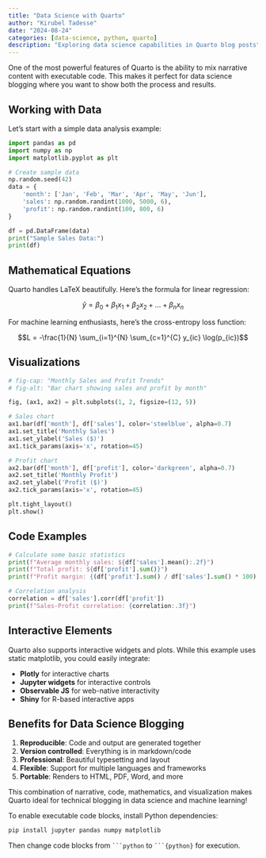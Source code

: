 ```yaml
---
title: "Data Science with Quarto"
author: "Kirubel Tadesse"
date: "2024-08-24"
categories: [data-science, python, quarto]
description: "Exploring data science capabilities in Quarto blog posts"
---
```


One of the most powerful features of Quarto is the ability to mix narrative content with executable code. This makes it perfect for data science blogging where you want to show both the process and results.

## Working with Data

Let's start with a simple data analysis example:

```python
import pandas as pd
import numpy as np
import matplotlib.pyplot as plt

# Create sample data
np.random.seed(42)
data = {
    'month': ['Jan', 'Feb', 'Mar', 'Apr', 'May', 'Jun'],
    'sales': np.random.randint(1000, 5000, 6),
    'profit': np.random.randint(100, 800, 6)
}

df = pd.DataFrame(data)
print("Sample Sales Data:")
print(df)
```

## Mathematical Equations

Quarto handles LaTeX beautifully. Here's the formula for linear regression:

$$\hat{y} = \beta_0 + \beta_1 x_1 + \beta_2 x_2 + \ldots + \beta_n x_n$$

For machine learning enthusiasts, here's the cross-entropy loss function:

$$L = -\frac{1}{N} \sum_{i=1}^{N} \sum_{c=1}^{C} y_{ic} \log(p_{ic})$$

## Visualizations

```python
# fig-cap: "Monthly Sales and Profit Trends"
# fig-alt: "Bar chart showing sales and profit by month"

fig, (ax1, ax2) = plt.subplots(1, 2, figsize=(12, 5))

# Sales chart
ax1.bar(df['month'], df['sales'], color='steelblue', alpha=0.7)
ax1.set_title('Monthly Sales')
ax1.set_ylabel('Sales ($)')
ax1.tick_params(axis='x', rotation=45)

# Profit chart  
ax2.bar(df['month'], df['profit'], color='darkgreen', alpha=0.7)
ax2.set_title('Monthly Profit')
ax2.set_ylabel('Profit ($)')
ax2.tick_params(axis='x', rotation=45)

plt.tight_layout()
plt.show()
```

## Code Examples

```python
# Calculate some basic statistics
print(f"Average monthly sales: ${df['sales'].mean():.2f}")
print(f"Total profit: ${df['profit'].sum()}")
print(f"Profit margin: {(df['profit'].sum() / df['sales'].sum() * 100):.1f}%")

# Correlation analysis
correlation = df['sales'].corr(df['profit'])
print(f"Sales-Profit correlation: {correlation:.3f}")
```

## Interactive Elements

Quarto also supports interactive widgets and plots. While this example uses static matplotlib, you could easily integrate:

- **Plotly** for interactive charts
- **Jupyter widgets** for interactive controls  
- **Observable JS** for web-native interactivity
- **Shiny** for R-based interactive apps

## Benefits for Data Science Blogging

1. **Reproducible**: Code and output are generated together
2. **Version controlled**: Everything is in markdown/code
3. **Professional**: Beautiful typesetting and layout
4. **Flexible**: Support for multiple languages and frameworks
5. **Portable**: Renders to HTML, PDF, Word, and more

This combination of narrative, code, mathematics, and visualization makes Quarto ideal for technical blogging in data science and machine learning!

::: {.callout-note}
To enable executable code blocks, install Python dependencies:
```bash
pip install jupyter pandas numpy matplotlib
```
Then change code blocks from ` ```python ` to ` ```{python} ` for execution.
:::